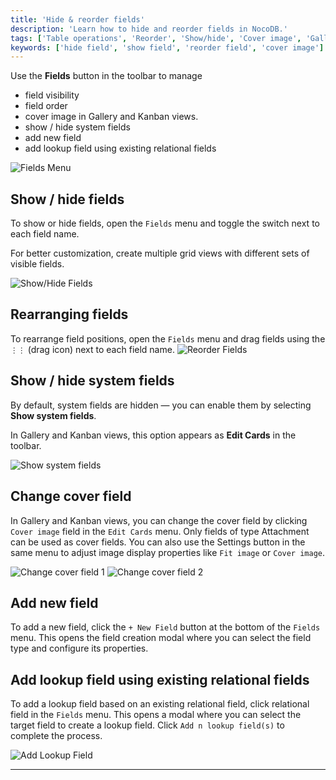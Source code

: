 ```yaml
---
title: 'Hide & reorder fields'
description: 'Learn how to hide and reorder fields in NocoDB.'
tags: ['Table operations', 'Reorder', 'Show/hide', 'Cover image', 'Gallery view', 'Kanban view', 'Grid view']
keywords: ['hide field', 'show field', 'reorder field', 'cover image']
---
```


Use the **Fields** button in the toolbar to manage
- field visibility
- field order
- cover image in Gallery and Kanban views.
- show / hide system fields
- add new field
- add lookup field using existing relational fields

![Fields Menu](/img/v2/table-operations/toolbar-fields.png)

## Show / hide fields
To show or hide fields, open the `Fields` menu and toggle the switch next to each field name.

<Callout type="tip"> For better customization, create multiple grid views with different sets of visible fields. </Callout>

![Show/Hide Fields](/img/v2/table-operations/fields-hide.png)


## Rearranging fields
To rearrange field positions, open the `Fields` menu and drag fields using the `⋮⋮` (drag icon) next to each field name.
![Reorder Fields](/img/v2/table-operations/fields-reorder.png)


## Show / hide system fields
By default, system fields are hidden — you can enable them by selecting **Show system fields**.

<Callout type="info">In Gallery and Kanban views, this option appears as **Edit Cards** in the toolbar.</Callout>

![Show system fields](/img/v2/table-operations/fields-show-system-field-2.png)


## Change cover field
In Gallery and Kanban views, you can change the cover field by clicking `Cover image` field in the `Edit Cards` menu. Only fields of type Attachment can be used as cover fields. You can also use the Settings button in the same menu to adjust image display properties like `Fit image` or `Cover image`.

<div style={{ display: 'flex', gap: '1rem', flexWrap: 'wrap' }}>
    <img src="/img/v2/table-operations/fields-gallery-1.png" alt="Change cover field 1" style={{ maxWidth: '48%' }} />
    <img src="/img/v2/table-operations/fields-gallery-2.png" alt="Change cover field 2" style={{ maxWidth: '48%' }} />
</div>

## Add new field
To add a new field, click the `+ New Field` button at the bottom of the `Fields` menu. This opens the field creation modal where you can select the field type and configure its properties.

## Add lookup field using existing relational fields
To add a lookup field based on an existing relational field, click relational field in the `Fields` menu. This opens a modal where you can select the target field to create a lookup field. Click `Add n lookup field(s)` to complete the process.

![Add Lookup Field](/img/v2/table-operations/fields-show-system-fields.png)

---